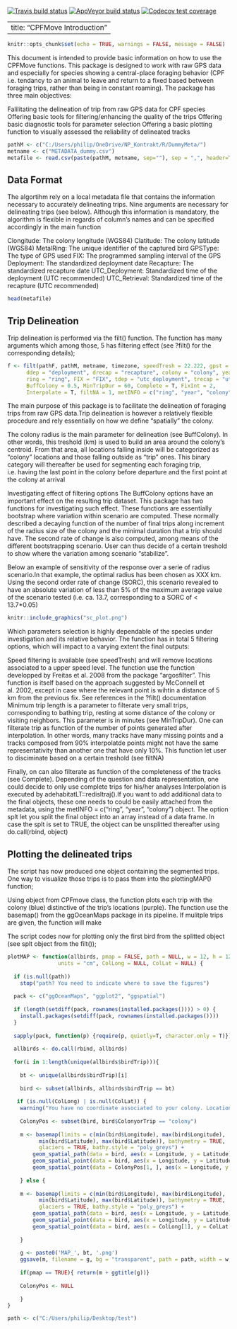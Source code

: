 
<!-- badges: start -->
  [![Travis build status](https://travis-ci.com/PhilBertrand/CPFMove.svg?branch=master)](https://travis-ci.com/PhilBertrand/CPFMove)
[![AppVeyor build status](https://ci.appveyor.com/api/projects/status/github/PhilBertrand/CPFMove?branch=master&svg=true)](https://ci.appveyor.com/project/PhilBertrand/CPFMove)
[![Codecov test coverage](https://codecov.io/gh/PhilBertrand/CPFMove/branch/master/graph/badge.svg)](https://codecov.io/gh/PhilBertrand/CPFMove?branch=master)
<!-- badges: end -->

---
title: "CPFMove Introduction"
---

```r
knitr::opts_chunk$set(echo = TRUE, warnings = FALSE, message = FALSE)
```

This document is intended to provide basic information on how to use the CPFMove functions. This package is designed to work with raw GPS data and especially for species showing a central-place foraging behavior (CPF i.e. tendancy to an animal to leave and return to a fixed based between foraging trips, rather than being in constant roaming). The package has three main objectives:

Falilitating the delineation of trip from raw GPS data for CPF species
Offering basic tools for filtering/enhancing the quality of the trips
Offering basic diagnostic tools for parameter selection
Offering a basic plotting function to visually assessed the reliability of delineated tracks

```r
pathM <- c("C:/Users/philip/OneDrive/NP_Kontrakt/R/DummyMeta/")
metname <- c("METADATA_dummy.csv")
metafile <- read.csv(paste(pathM, metname, sep=""), sep = ",", header=T, na.strings=c("","NA"))
```

## Data Format

The algortihm rely on a local metadata file that contains the information necessary to accurately delineating trips. Nine arguments are necessary for delineating trips (see below). Although this information is mandatory, the algorithm is flexible in regards of column’s names and can be specified accordingly in the main function

Clongitude: The colony longitude (WGS84)
Clatitude: The colony latitude (WGS84)
MetalRing: The unique identifier of the captured bird
GPSType: The type of GPS used
FIX: The programmed sampling interval of the GPS
Deployment: The standardized deployment date
Recapture: The standardized recapture date
UTC_Deployment: Standardized time of the deployment (UTC recommended)
UTC_Retrieval: Standardized time of the recapture (UTC recommended)

```r
head(metafile)
```

## Trip Delineation

Trip delineation is performed via the filt() function. The function has many arguments which among those, 5 has filtering effect (see ?filt() for the corresponding details);

```r

f <- filt(pathF, pathM, metname, timezone, speedTresh = 22.222, gpst = "GPSType",
      ddep = "deployment", drecap = "recapture", colony = "colony", year = "year",
      ring = "ring", FIX = "FIX", tdep = "utc_deployment", trecap = "utc_retrieval",
      BuffColony = 0.5, MinTripDur = 60, Complete = T, FixInt = 2,
      Interpolate = T, filtNA = 1, metINFO = c("ring", "year", "colony"), splt = F)

```

The main purpose of this package is to facilitate the delineation of foraging trips from raw GPS data.Trip delineation is however a relatively flexible procedure and rely essentially on how we define “spatially” the colony.

The colony radius is the main parameter for delineation (see BuffColony). In other words, this treshold (km) is used to build an area around the colony’s centroid. From that area, all locations falling inside will be categorized as “colony” locations and those falling outside as “trip” ones. This binary category will thereafter be used for segmenting each foraging trip, i.e. having the last point in the colony before departure and the first point at the colony at arrival

Investigating effect of filtering options
The BuffColony options have an important effect on the resulting trip dataset. This package has two functions for investigating such effect. These functions are essentially bootstrap where variation within scenario are computed. These normally described a decaying function of the number of final trips along increment of the radius size of the colony and the minimal duration that a trip should have. The second rate of change is also computed, among means of the different bootstrapping scenario. User can thus decide of a certain treshold to show where the variation among scenario “stabilize”.

Below an example of sensitivity of the response over a serie of radius scenario.In that example, the optimal radius has been chosen as XXX km. Using the second order rate of change (SORC), this scenario revealed to have an absolute variation of less than 5% of the maximum average value of the scenario tested (i.e. ca. 13.7, corresponding to a SORC of < 13.7*0.05)

```r

knitr::include_graphics("sc_plot.png")

```
Which parameters selection is highly dependable of the species under investigation and its relative behavior. The function has in total 5 filtering options, which will impact to a varying extent the final outputs:

Speed filtering is available (see speedTresh) and will remove locations associated to a upper speed level. The function use the function developped by Freitas et al. 2008 from the package “argosfilter”. This function is itself based on the approach suggested by McConnell et al. 2002, except in case where the relevant point is wihtin a distance of 5 km from the previous fix. See references in the ?filt() documentation
Minimum trip length is a parameter to filterate very small trips, corresponding to bathing trip, resting at some distance of the colony or visiting neighbors. This parameter is in minutes (see MinTripDur).
One can filterate trip as function of the number of points generated after interpolation. In other words, many tracks have many missing points and a tracks composed from 90% interpolatde points might not have the same representativity than another one that have only 10%. This function let user to disciminate based on a certain treshold (see filtNA)

Finally, on can also filterate as function of the completeness of the tracks (see Complete). Depending of the question and data representation, one could decide to only use complete trips for his/her analyses
Interpolation is executed by adehabitatLT::redisltraj().If you want to add additional data to the final objects, these one needs to could be easily attached from the metadata, using the metINFO = c(“ring”, “year”, “colony”) object. The option splt let you split the final object into an array instead of a data frame. In case the splt is set to TRUE, the object can be unsplitted thereafter using do.call(rbind, object)

## Plotting the delineated trips
  
The script has now produced one object containing the segmented trips. One way to visualize those trips is to pass them into the plottingMAP() function;

Using object from CPFmove class, the function plots each trip with the colony (blue) distinctive of the trip’s locations (purple). The function use the basemap() from the ggOceanMaps package in its pipeline. If mulitple trips are given, the function will make

The script codes now for plotting only the first bird from the splitted object (see splt object from the filt());

```r

plotMAP <- function(allbirds, pmap = FALSE, path = NULL, w = 12, h = 12,
                units = "cm", ColLong = NULL, ColLat = NULL) {
  
  if (is.null(path))
    stop("path? You need to indicate where to save the figures")
  
  pack <- c("ggOceanMaps", "ggplot2", "ggspatial")
  
  if (length(setdiff(pack, rownames(installed.packages()))) > 0) {
    install.packages(setdiff(pack, rownames(installed.packages())))  
  }
  
  sapply(pack, function(p) {require(p, quietly=T, character.only = T)})
  
  allbirds <- do.call(rbind, allbirds)
  
  for(i in 1:length(unique(allbirds$birdTrip))){
    
    bt <- unique(allbirds$birdTrip)[i]
    
    bird <- subset(allbirds, allbirds$birdTrip == bt)
    
   if (is.null(ColLong) | is.null(ColLat)) {
    warning("You have no coordinate associated to your colony. Location will be automatically picked up from your dataset")
    
    ColonyPos <- subset(bird, bird$ColonyorTrip == "colony")
     
    m <- basemap(limits = c(min(bird$Longitude), max(bird$Longitude), 
          min(bird$Latitude), max(bird$Latitude)), bathymetry = TRUE, 
          glaciers = TRUE, bathy.style = "poly_greys") +
        geom_spatial_path(data = bird, aes(x = Longitude, y = Latitude), color = "light gray") +
        geom_spatial_point(data = bird, aes(x = Longitude, y = Latitude), color = "purple") +
        geom_spatial_point(data = ColonyPos[1, ], aes(x = Longitude, y = Latitude), color = "blue")
    
    } else {
      
    m <- basemap(limits = c(min(bird$Longitude), max(bird$Longitude), 
          min(bird$Latitude), max(bird$Latitude)), bathymetry = TRUE, 
          glaciers = TRUE, bathy.style = "poly_greys") +
        geom_spatial_path(data = bird, aes(x = Longitude, y = Latitude), color = "light gray") +
        geom_spatial_point(data = bird, aes(x = Longitude, y = Latitude), color = "purple") +
        geom_spatial_point(data = bird, aes(x = ColLong[1], y = ColLat[1]), color = "blue")
      
    }
    
    g <- paste0('MAP_', bt, '.png')
    ggsave(m, filename = g, bg = "transparent", path = path, width = w, height = h, units = units) 
    
    if(pmap == TRUE){ return(m + ggtitle(g))}
    
    ColonyPos <- NULL
    
    } 
}

```

```r

path <- c("C:/Users/philip/Desktop/test")

```
